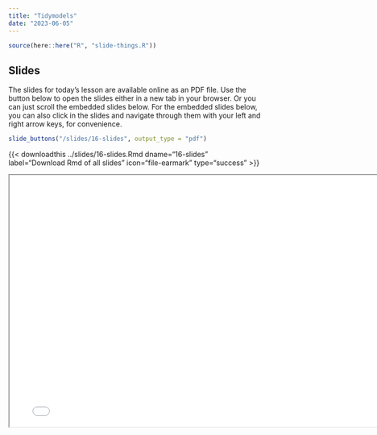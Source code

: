 ```yaml
---
title: "Tidymodels"
date: "2023-06-05"
---
```


```r
source(here::here("R", "slide-things.R"))
```

## Slides

The slides for today's lesson are available online as an PDF file. Use the 
button below to open the slides either in a new tab in your browser. Or you can
just scroll the embedded slides below. For the embedded slides below, you can 
also click in the slides and navigate through them with your left and right 
arrow keys, for convenience.

```r
slide_buttons("/slides/16-slides", output_type = "pdf")
```
{{\< downloadthis ../slides/16-slides.Rmd
dname="16-slides" label="Download Rmd of all slides" icon="file-earmark"
type="success" \>}}

```{=html}
<iframe width="780" height="500" src="/slides/16-slides.pdf" title="Lecture 1"></iframe>
```
